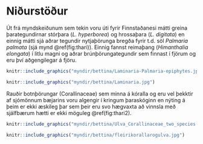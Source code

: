 # Niðurstöður {#results}

Út frá myndskeiðunum sem tekin voru úti fyrir Finnstaðanesi mátti greina þarategundirnar stórþara (*L. hyperborea*) og hrossaþara (*L. digitata*) en einnig mátti sjá aðrar tegundir nytjaþörunga bregða fyrir t.d. söl *Palmaria palmata* (sjá mynd \@ref(fig:thari)). Einnig fannst reimaþang (*Himanthalia elongata*) í litlu magni og aðrar brúnþörungategundir sem finnast í fjörum og eru því aðgengilegar á fjöru.


```r
knitr::include_graphics("myndir/bettina/Laminaria-Palmaria-epiphytes.jpg")
```

```r
knitr::include_graphics("myndir/bettina/Laminaria.jpg")
```

Rauðir botnþörungar (Corallinaceae) sem minna á kóralla og eru vel þekktir af sjómönnum bæjarins voru algengir í kringum þaraskóginn en nýting á þeim er ekki æskileg þar sem þeir eru svo hægvaxta að vinnsla með sjálfbærum hætti er ekki möguleg \@ref(fig:thari2).

```r
knitr::include_graphics("myndir/bettina/Ulva_Corallinaceae_two_species.jpg")
```

```r
knitr::include_graphics("myndir/bettina/fleirikorallarogulva.jpg")
```
